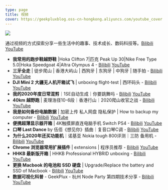 ```yaml
---
type: page
title: 视频
cover: https://geekpluxblog.oss-cn-hongkong.aliyuncs.com/youtube_cover.jpg
---
```


![](https://geekpluxblog.oss-cn-hongkong.aliyuncs.com/youtube_cover.jpg)

通过视频的方式探索分享一些生活中的趣事、技术成长、数码科技等。[Bilibili](https://space.bilibili.com/14962772) [YouTube](https://www.youtube.com/c/geekplux)


- **我常用的跑步鞋越野鞋** |Hoka Clifton 7|匹克 Peak Up 30|Nike Free Type 5.0|Hoka Speedgoat 4|Altra Olympus 4 - [Bilibili](https://www.bilibili.com/video/BV19S4y1R7Fy) [YouTube](https://youtu.be/hxEqsHh9cIg)
- **三牙全走** | 徒步爬山 | 香港大屿山 | 西狗牙 | 东狗牙 | 中狗牙 | 随手拍 - [Bilibili](https://www.bilibili.com/video/BV1ZL411W7C8) [YouTube](https://youtu.be/eHiFMQWOINo)
- **DJI Mini 2 大疆无人机开箱试飞** | unboxing flight-test | 西环码头 - [Bilibili](https://www.bilibili.com/video/BV12h411r7aG) [YouTube](https://youtu.be/ykj3ZToXRMA)
- **我的2020年度日常混剪**｜1SE自动生成｜你要跳舞吗 - [Bilibili](https://www.bilibili.com/video/BV1jA411H73J) [YouTube](https://youtu.be/69a38gl9M64)
- **40km 越野跑** | 麦理浩径10-6段｜香港行山｜2020爬山收官之战 - [Bilibili](https://www.bilibili.com/video/BV18K411M72s) [YouTube](https://youtu.be/Wqc-1E8OK7g)
- **我是如何备份电脑数据** | 加密上传 私人网盘 隐私保护 | How to backup my computer - [Bilibili](https://www.bilibili.com/video/BV1iK41157SG) [YouTube](https://youtu.be/fWKuj0J4M90)
- **便携超薄显示器开箱** | 4K触摸屏直连电脑手机 Switch PS4 - [Bilibili](https://www.bilibili.com/video/BV1zg4y1z7pS) [YouTube](https://youtu.be/iUBYZy_gUXg)
- **口琴 Last Dance** by 伍佰《想见你》插曲｜复音口琴C调 - [Bilibili](https://www.bilibili.com/video/av91144566) [YouTube](https://www.youtube.com/watch?v=06Ovruh3Kwc)
- **为什么2020年还买功能机**｜诺基亚 Nokia tough 800评测｜三防 备用机 - [Bilibili](https://www.bilibili.com/video/av87427830) [YouTube](https://www.youtube.com/channel/UCQX-wZ3nVE2aOPUBp5GkhfQ)
- **Chrome 浏览器常用扩展插件** | extensions | 程序员推荐 - [Bilibili](https://www.bilibili.com/video/av83194375/) [YouTube](https://www.youtube.com/watch?v=soMaibayON4)
- **HHKB 最新版开箱** | HHKB Professional HYBRID unboxing - [Bilibili](https://www.bilibili.com/video/av81457705) [YouTube](https://www.youtube.com/watch?v=K2GN_LY3Jjw)
- **更换 Macbook 的电池和 SSD 硬盘** | Upgrade/Replace the battery and SSD of Macbook - [Bilibili](https://www.bilibili.com/video/av77050197) [YouTube](https://www.youtube.com/watch?v=vgGZEeMA4uc)
- **数据可视化科普** - GeekPlux - 杭州 Node Party 第四期技术分享 - [Bilibili](https://www.bilibili.com/video/av13568635) [YouTube](https://www.youtube.com/watch?v=51FeoYPxZu0)